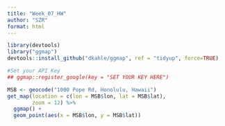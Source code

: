 ```yaml
---
title: "Week_07_HW"
author: "SZR"
format: html
---
```


```r
library(devtools)
library("ggmap")
devtools::install_github("dkahle/ggmap", ref = "tidyup", force=TRUE)

#Set your API Key
## ggmap::register_google(key = "SET YOUR KEY HERE")

```

```r
MSB <- geocode("1000 Pope Rd, Honolulu, Hawaii")
get_map(location = c(lon = MSB$lon, lat = MSB$lat),
        zoom = 12) %>%
  ggmap() +
  geom_point(aes(x = MSB$lon, y = MSB$lat))
```

